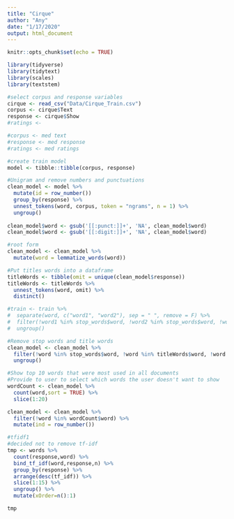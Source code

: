 ```yaml
---
title: "Cirque"
author: "Any"
date: "1/17/2020"
output: html_document
---
```


```r
knitr::opts_chunk$set(echo = TRUE)
```

```r
library(tidyverse)
library(tidytext)
library(scales)
library(textstem)

#select corpus and response variables
cirque <- read_csv("Data/Cirque_Train.csv")
corpus <- cirque$Text
response <- cirque$Show
#ratings <- 

#corpus <- med text
#response <- med response
#ratings <- med ratings

#create train model
model <- tibble::tibble(corpus, response)
```

```r
#Unigram and remove numbers and punctuations
clean_model <- model %>%
  mutate(id = row_number())
  group_by(response) %>%
  unnest_tokens(word, corpus, token = "ngrams", n = 1) %>%
  ungroup()
  
clean_model$word <- gsub('[[:punct:]]+', 'NA', clean_model$word)
clean_model$word <- gsub('[[:digit:]]+', 'NA', clean_model$word)

#root form
clean_model <- clean_model %>%
  mutate(word = lemmatize_words(word))

#Put titles words into a dataframe
titleWords <- tibble(omit = unique(clean_model$response))
titleWords <- titleWords %>%
  unnest_tokens(word, omit) %>%
  distinct()

#train <- train %>%
#  separate(word, c("word1", "word2"), sep = " ", remove = F) %>%
#  filter(!word1 %in% stop_words$word, !word2 %in% stop_words$word, !word1 %in% customWords$word, !word2 %in% #customWords$word, !word1 %in% "NA", !word2 %in% "NA") %>%
#  ungroup()

#Remove stop words and title words
clean_model <- clean_model %>%
  filter(!word %in% stop_words$word, !word %in% titleWords$word, !word %in% "NA") %>%
  ungroup()

#Show top 10 words that were most used in all documents
#Provide to user to select which words the user doesn't want to show
wordCount <- clean_model %>%
  count(word,sort = TRUE) %>%
  slice(1:20)

clean_model <- clean_model %>%
  filter(!word %in% wordCount$word) %>%
  mutate(ind = row_number())
```

```r
#tfidf1
#decided not to remove tf-idf
tmp <- words %>%
  count(response,word) %>%
  bind_tf_idf(word,response,n) %>%
  group_by(response) %>%
  arrange(desc(tf_idf)) %>%
  slice(1:15) %>%
  ungroup() %>%
  mutate(xOrder=n():1)

tmp
```

